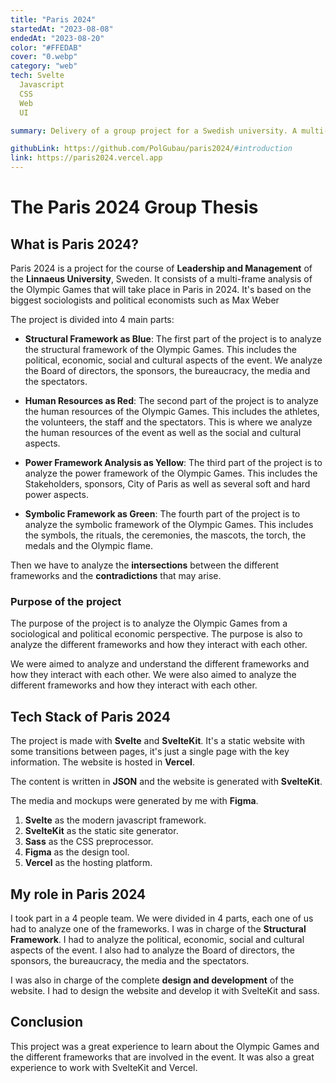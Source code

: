 ---
title: "Paris 2024"
startedAt: "2023-08-08"
endedAt: "2023-08-20"
color: "#FFEDAB"
cover: "0.webp"
category: "web"
tech: Svelte
  Javascript
  CSS
  Web
  UI

summary: Delivery of a group project for a Swedish university. A multi-frame analysis for the Paris 2024 Olympic Games.

githubLink: https://github.com/PolGubau/paris2024/#introduction
link: https://paris2024.vercel.app
---

# The Paris 2024 Group Thesis

## What is Paris 2024?

Paris 2024 is a project for the course of **Leadership and Management** of the **Linnaeus University**, Sweden. It consists of a multi-frame analysis of the Olympic Games that will take place in Paris in 2024. It's based on the biggest sociologists and political economists such as Max Weber

The project is divided into 4 main parts:

- **Structural Framework as Blue**: The first part of the project is to analyze the structural framework of the Olympic Games. This includes the political, economic, social and cultural aspects of the event. We analyze the Board of directors, the sponsors, the bureaucracy, the media and the spectators.

- **Human Resources as Red**: The second part of the project is to analyze the human resources of the Olympic Games. This includes the athletes, the volunteers, the staff and the spectators. This is where we analyze the human resources of the event as well as the social and cultural aspects.

- **Power Framework Analysis as Yellow**: The third part of the project is to analyze the power framework of the Olympic Games. This includes the Stakeholders, sponsors, City of Paris as well as several soft and hard power aspects.

- **Symbolic Framework as Green**: The fourth part of the project is to analyze the symbolic framework of the Olympic Games. This includes the symbols, the rituals, the ceremonies, the mascots, the torch, the medals and the Olympic flame.

Then we have to analyze the **intersections** between the different frameworks and the **contradictions** that may arise.

### Purpose of the project

The purpose of the project is to analyze the Olympic Games from a sociological and political economic perspective. The purpose is also to analyze the different frameworks and how they interact with each other.

We were aimed to analyze and understand the different frameworks and how they interact with each other. We were also aimed to analyze the different frameworks and how they interact with each other.

## Tech Stack of Paris 2024

The project is made with **Svelte** and **SvelteKit**. It's a static website with some transitions between pages, it's just a single page with the key information. The website is hosted in **Vercel**.

The content is written in **JSON** and the website is generated with **SvelteKit**.

The media and mockups were generated by me with **Figma**.

1. **Svelte** as the modern javascript framework.
2. **SvelteKit** as the static site generator.
3. **Sass** as the CSS preprocessor.
4. **Figma** as the design tool.
5. **Vercel** as the hosting platform.

## My role in Paris 2024

I took part in a 4 people team. We were divided in 4 parts, each one of us had to analyze one of the frameworks. I was in charge of the **Structural Framework**. I had to analyze the political, economic, social and cultural aspects of the event. I also had to analyze the Board of directors, the sponsors, the bureaucracy, the media and the spectators.

I was also in charge of the complete **design and development** of the website. I had to design the website and develop it with SvelteKit and sass.

## Conclusion

This project was a great experience to learn about the Olympic Games and the different frameworks that are involved in the event. It was also a great experience to work with SvelteKit and Vercel.

